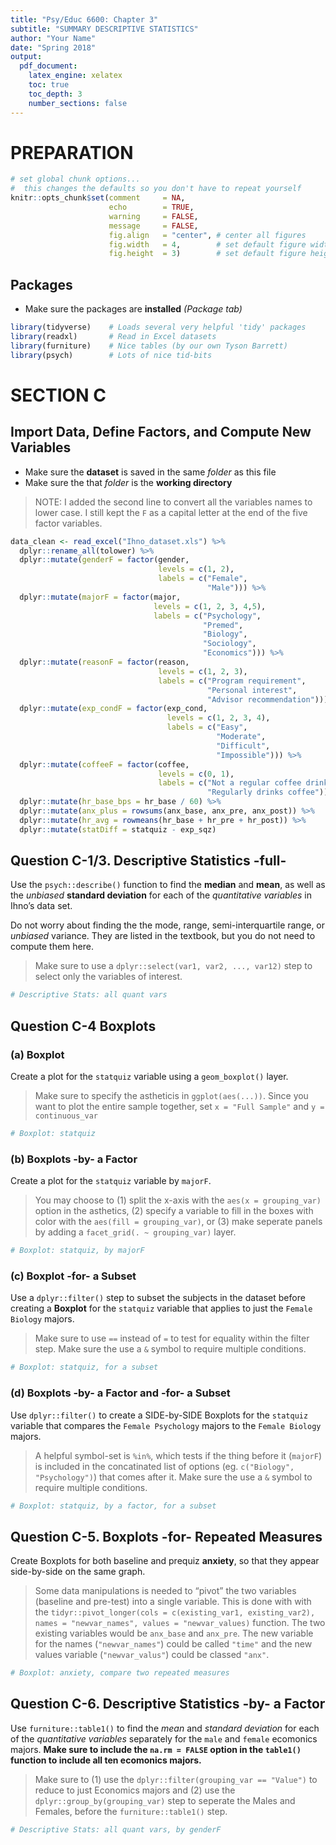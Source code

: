 ---
title: "Psy/Educ 6600: Chapter 3"
subtitle: "SUMMARY DESCRIPTIVE STATISTICS"
author: "Your Name"
date: "Spring 2018"
output: 
  pdf_document:
    latex_engine: xelatex
    toc: true
    toc_depth: 3
    number_sections: false
---

\clearpage

# PREPARATION

```{r, include=FALSE}
# set global chunk options...  
#  this changes the defaults so you don't have to repeat yourself
knitr::opts_chunk$set(comment     = NA,
                      echo        = TRUE, 
                      warning     = FALSE, 
                      message     = FALSE,
                      fig.align   = "center", # center all figures
                      fig.width   = 4,        # set default figure width to 4 inches
                      fig.height  = 3)        # set default figure height to 3 inches
```

## Packages

* Make sure the packages are **installed** *(Package tab)*

```{r}
library(tidyverse)    # Loads several very helpful 'tidy' packages
library(readxl)       # Read in Excel datasets
library(furniture)    # Nice tables (by our own Tyson Barrett)
library(psych)        # Lots of nice tid-bits
```

\clearpage



# SECTION C

## Import Data, Define Factors, and Compute New Variables

* Make sure the **dataset** is saved in the same *folder* as this file
* Make sure the that *folder* is the **working directory**

> NOTE: I added the second line to convert all the variables names to lower case.  I still kept the `F` as a capital letter at the end of the five factor variables.

```{r}
data_clean <- read_excel("Ihno_dataset.xls") %>% 
  dplyr::rename_all(tolower) %>% 
  dplyr::mutate(genderF = factor(gender, 
                                 levels = c(1, 2),
                                 labels = c("Female", 
                                            "Male"))) %>% 
  dplyr::mutate(majorF = factor(major, 
                                levels = c(1, 2, 3, 4,5),
                                labels = c("Psychology",
                                           "Premed",
                                           "Biology",
                                           "Sociology",
                                           "Economics"))) %>% 
  dplyr::mutate(reasonF = factor(reason,
                                 levels = c(1, 2, 3),
                                 labels = c("Program requirement",
                                            "Personal interest",
                                            "Advisor recommendation"))) %>% 
  dplyr::mutate(exp_condF = factor(exp_cond,
                                   levels = c(1, 2, 3, 4),
                                   labels = c("Easy",
                                              "Moderate",
                                              "Difficult",
                                              "Impossible"))) %>% 
  dplyr::mutate(coffeeF = factor(coffee,
                                 levels = c(0, 1),
                                 labels = c("Not a regular coffee drinker",
                                            "Regularly drinks coffee")))  %>% 
  dplyr::mutate(hr_base_bps = hr_base / 60) %>% 
  dplyr::mutate(anx_plus = rowsums(anx_base, anx_pre, anx_post)) %>% 
  dplyr::mutate(hr_avg = rowmeans(hr_base + hr_pre + hr_post)) %>% 
  dplyr::mutate(statDiff = statquiz - exp_sqz)
```

\clearpage



## Question C-1/3. Descriptive Statistics -full-

Use the `psych::describe()` function to find the **median** and **mean**, as well as the *unbiased* **standard deviation** for each of the *quantitative variables* in Ihno's data set.  

Do not worry about finding the the mode, range, semi-interquartile range, or *unbiased* variance.  They are listed in the textbook, but you do not need to compute them here.

> Make sure to use a `dplyr::select(var1, var2, ..., var12)` step to select only the variables of interest.

```{r}
# Descriptive Stats: all quant vars

```

\clearpage



## Question C-4 Boxplots

### (a) Boxplot 

Create a plot for the `statquiz` variable using a `geom_boxplot()` layer. 

> Make sure to specify the astheticis in `ggplot(aes(...))`.  Since you want to plot the entire sample together, set `x = "Full Sample"` and `y = continuous_var`

```{r}
# Boxplot: statquiz

```

\clearpage



### (b) Boxplots -by- a Factor

Create a plot for the `statquiz` variable by `majorF`.

> You may choose to (1) split the x-axis with the `aes(x = grouping_var)` option in the asthetics, (2) specify a variable to fill in the boxes with color with the `aes(fill = grouping_var)`, or (3) make seperate panels by adding a `facet_grid(. ~ grouping_var)` layer.

```{r}
# Boxplot: statquiz, by majorF

```

\clearpage



### (c) Boxplot -for- a Subset

Use a `dplyr::filter()` step to subset the subjects in the dataset before creating a **Boxplot** for the `statquiz` variable that applies to just the `Female Biology` majors.

> Make sure to use `==` instead of `=` to test for equality within the filter step.  Make sure the use a `&` symbol to require multiple conditions.

```{r}
# Boxplot: statquiz, for a subset

```

\clearpage



### (d) Boxplots -by- a Factor and -for- a Subset

Use `dplyr::filter()` to create a SIDE-by-SIDE Boxplots for the `statquiz` variable that compares the `Female Psychology` majors to the `Female Biology` majors.

> A helpful symbol-set is `%in%`, which tests if the thing before it (`majorF`) is included in the concatinated list of options (eg. `c("Biology", "Psychology")`) that comes after it.  Make sure the use a `&` symbol to require multiple conditions.

```{r}
# Boxplot: statquiz, by a factor, for a subset

```

\clearpage



## Question C-5. Boxplots -for- Repeated Measures

Create Boxplots for both baseline and prequiz **anxiety**, so that they appear side-by-side on the same graph.

> Some data manipulations is needed to "pivot" the two variables (baseline and pre-test) into a single variable.  This is done with with the `tidyr::pivot_longer(cols = c(existing_var1, existing_var2), names = "newvar_names", values = "newvar_values)` function.  The two existing variables would be `anx_base` and `anx_pre`.  The new variable for the names (`"newvar_names"`) could be called `"time"` and the new values variable (`"newvar_valus"`) could be classed `"anx"`.
 
```{r}
# Boxplot: anxiety, compare two repeated measures

```
 
\clearpage



## Question C-6. Descriptive Statistics -by- a Factor
 
Use `furniture::table1()` to find the *mean* and *standard deviation* for each of the *quantitative variables* separately for the `male` and `female` ecomonics majors.  **Make sure to include the `na.rm = FALSE` option in the `table1()` function to include all ten ecomonics majors.**

> Make sure to (1) use the `dplyr::filter(grouping_var == "Value")` to reduce to just Economics majors and (2) use the `dplyr::group_by(grouping_var)` step to seperate the Males and Females,  before the `furniture::table1()` step.  

```{r}
# Descriptive Stats: all quant vars, by genderF

```


